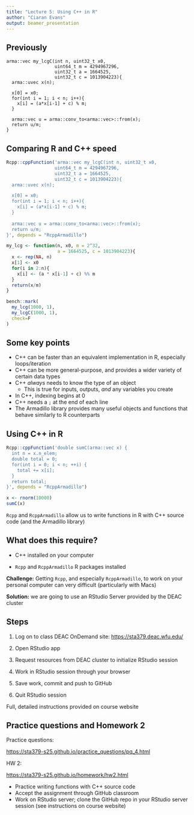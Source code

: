 ```yaml
---
title: "Lecture 5: Using C++ in R"
author: "Ciaran Evans"
output: beamer_presentation
---
```


## Previously 

```Rcpp
arma::vec my_lcgC(int n, uint32_t x0, 
                  uint64_t m = 4294967296, 
                  uint32_t a = 1664525, 
                  uint32_t c = 1013904223){
  arma::uvec x(n);

  x[0] = x0;
  for(int i = 1; i < n; i++){
    x[i] = (a*x[i-1] + c) % m;
  }
  
  arma::vec u = arma::conv_to<arma::vec>::from(x);
  return u/m;
}
```

## Comparing R and C++ speed

```r
Rcpp::cppFunction('arma::vec my_lcgC(int n, uint32_t x0, 
                  uint64_t m = 4294967296, 
                  uint32_t a = 1664525, 
                  uint32_t c = 1013904223){
  arma::uvec x(n);

  x[0] = x0;
  for(int i = 1; i < n; i++){
    x[i] = (a*x[i-1] + c) % m;
  }
  
  arma::vec u = arma::conv_to<arma::vec>::from(x);
  return u/m;
}', depends = "RcppArmadillo")

my_lcg <- function(n, x0, m = 2^32, 
                   a = 1664525, c = 1013904223){
  x <- rep(NA, n)
  x[1] <- x0
  for(i in 2:n){
    x[i] <- (a * x[i-1] + c) %% m
  }
  return(x/m)
}
```

```r
bench::mark(
  my_lcg(1000, 1),
  my_lcgC(1000, 1),
  check=F
)
```

## Some key points

* C++ can be faster than an equivalent implementation in R, especially loops/iteration
* C++ can be more general-purpose, and provides a wider variety of certain data types
* C++ *always* needs to know the type of an object
    * This is true for inputs, outputs, *and* any variables you create
* In C++, indexing begins at 0
* C++ needs a `;` at the end of each line
* The Armadillo library provides many useful objects and functions that behave similarly to R counterparts

## Using C++ in R

```r
Rcpp::cppFunction('double sumC(arma::vec x) {
  int n = x.n_elem;
  double total = 0;
  for(int i = 0; i < n; ++i) {
    total += x[i];
  }
  return total;
}', depends = "RcppArmadillo")

x <- rnorm(10000)
sumC(x)
```

`Rcpp` and `RcppArmadillo` allow us to write functions in R with C++ source code (and the Armadillo library)

## What does this require?

* C++ installed on your computer

* `Rcpp` and `RcppArmadillo` R packages installed

**Challenge:** Getting `Rcpp`, and especially `RcppArmadillo`, to work on your personal computer can very difficult (particularly with Macs)

**Solution:** we are going to use an RStudio Server provided by the DEAC cluster

## Steps

1. Log on to class DEAC OnDemand site: [https://sta379.deac.wfu.edu/](https://sta379.deac.wfu.edu/)

2. Open RStudio app

3. Request resources from DEAC cluster to initialize RStudio session

4. Work in RStudio session through your browser

5. Save work, commit and push to GitHub

6. Quit RStudio session

Full, detailed instructions provided on course website


## Practice questions and Homework 2

Practice questions:

[https://sta379-s25.github.io/practice_questions/pq_4.html](https://sta379-s25.github.io/practice_questions/pq_4.html)

HW 2:

[https://sta379-s25.github.io/homework/hw2.html](https://sta379-s25.github.io/homework/hw2.html)

* Practice writing functions with C++ source code
* Accept the assignment through GitHub classroom
* Work on RStudio server; clone the GitHub repo in your RStudio server session (see instructions on course website)


